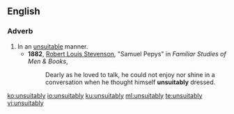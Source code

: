 ==English==

===Adverb===
{{en-adv}}

# In an [[unsuitable]] manner.
#* '''1882''', [[w:Robert_Louis_Stevenson|Robert Louis Stevenson]], "Samuel Pepys" in ''Familiar Studies of Men & Books'',
#*: Dearly as he loved to talk, he could not enjoy nor shine in a conversation when he thought himself '''unsuitably''' dressed.

[[ko:unsuitably]]
[[io:unsuitably]]
[[ku:unsuitably]]
[[ml:unsuitably]]
[[te:unsuitably]]
[[vi:unsuitably]]